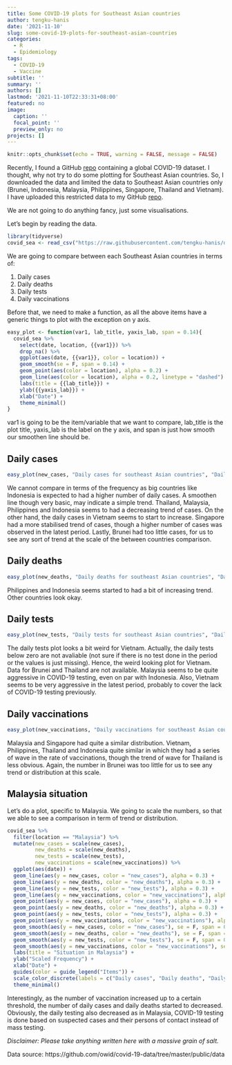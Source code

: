 ```yaml
---
title: Some COVID-19 plots for Southeast Asian countries
author: tengku-hanis
date: '2021-11-10'
slug: some-covid-19-plots-for-southeast-asian-countries
categories:
  - R
  - Epidemiology
tags:
  - COVID-19
  - Vaccine
subtitle: ''
summary: ''
authors: []
lastmod: '2021-11-10T22:33:31+08:00'
featured: no
image:
  caption: ''
  focal_point: ''
  preview_only: no
projects: []
---
```


```r
knitr::opts_chunk$set(echo = TRUE, warning = FALSE, message = FALSE)
```

Recently, I found a GitHub [repo](https://github.com/owid/covid-19-data/tree/master/public/data) containing a global COVID-19 dataset. I thought, why not try to do some plotting for Southeast Asian countries. So, I downloaded the data and limited the data to Southeast Asian countries only (Brunei, Indonesia, Malaysia, Philippines, Singapore, Thailand and Vietnam). I have uploaded this restricted data to my GitHub [repo](https://github.com/tengku-hanis/data-owid-covid).

We are not going to do anything fancy, just some visualisations.

Let's begin by reading the data.
```r
library(tidyverse)
covid_sea <- read_csv("https://raw.githubusercontent.com/tengku-hanis/data-owid-covid/main/covid_sea.csv")
```

We are going to compare between each Southeast Asian countries in terms of:

1. Daily cases
2. Daily deaths
3. Daily tests
4. Daily vaccinations

Before that, we need to make a function, as all the above items have a generic things to plot with the exception on y axis. 
```r
easy_plot <- function(var1, lab_title, yaxis_lab, span = 0.14){
  covid_sea %>% 
    select(date, location, {{var1}}) %>% 
    drop_na() %>% 
    ggplot(aes(date, {{var1}}, color = location)) +
    geom_smooth(se = F, span = 0.14) +
    geom_point(aes(color = location), alpha = 0.2) +
    geom_line(aes(color = location), alpha = 0.2, linetype = "dashed") +
    labs(title = {{lab_title}}) +
    ylab({{yaxis_lab}}) +
    xlab("Date") +
    theme_minimal() 
}
```

var1 is going to be the item/variable that we want to compare, lab_title is the plot title, yaxis_lab is the label on the y axis, and span is just how smooth our smoothen line should be.

## Daily cases

```r
easy_plot(new_cases, "Daily cases for southeast Asian countries", "Daily cases", span = 0.8)
```

We cannot compare in terms of the frequency as big countries like Indonesia is expected to had a higher number of daily cases. A smoothen line though very basic, may indicate a simple trend. Thailand, Malaysia, Philippines and Indonesia seems to had a decreasing trend of cases. On the other hand, the daily cases in Vietnam seems to start to increase. Singapore had a more stabilised trend of cases, though a higher number of cases was observed in the latest period. Lastly, Brunei had too little cases, for us to see any sort of trend at the scale of the between countries comparison.

## Daily deaths

```r
easy_plot(new_deaths, "Daily deaths for southeast Asian countries", "Daily deaths", span = 0.8)
```

Philippines and Indonesia seems started to had a bit of increasing trend. Other countries look okay.

## Daily tests

```r
easy_plot(new_tests, "Daily tests for southeast Asian countries", "Daily tests", span = 0.2)
```

The daily tests plot looks a bit weird for Vietnam. Actually, the daily tests below zero are not avaliable (not sure if there is no test done in the period or the values is just missing). Hence, the weird looking plot for Vietnam. Data for Brunei and Thailand are not available. Malaysia seems to be quite aggressive in COVID-19 testing, even on par with Indonesia. Also, Vietnam seems to be very aggressive in the latest period, probably to cover the lack of COVID-19 testing previously.

## Daily vaccinations

```r
easy_plot(new_vaccinations, "Daily vaccinations for southeast Asian countries", "Daily vaccinations", span = 0.9)
```

Malaysia and Singapore had quite a similar distribution. Vietnam, Philippines, Thailand and Indonesia quite similar in which they had a series of wave in the rate of vaccinations, though the trend of wave for Thailand is less obvious. Again, the number in Brunei was too little for us to see any trend or distribution at this scale.

## Malaysia situation

Let's do a plot, specific to Malaysia. We going to scale the numbers, so that we able to see a comparison in term of trend or distribution.
```r
covid_sea %>% 
  filter(location == "Malaysia") %>% 
  mutate(new_cases = scale(new_cases), 
         new_deaths = scale(new_deaths), 
         new_tests = scale(new_tests), 
         new_vaccinations = scale(new_vaccinations)) %>% 
  ggplot(aes(date)) +
  geom_line(aes(y = new_cases, color = "new_cases"), alpha = 0.3) +
  geom_line(aes(y = new_deaths, color = "new_deaths"), alpha = 0.3) +
  geom_line(aes(y = new_tests, color = "new_tests"), alpha = 0.3) +
  geom_line(aes(y = new_vaccinations, color = "new_vaccinations"), alpha = 0.3) +
  geom_point(aes(y = new_cases, color = "new_cases"), alpha = 0.3) +
  geom_point(aes(y = new_deaths, color = "new_deaths"), alpha = 0.3) +
  geom_point(aes(y = new_tests, color = "new_tests"), alpha = 0.3) +
  geom_point(aes(y = new_vaccinations, color = "new_vaccinations"), alpha = 0.3) +
  geom_smooth(aes(y = new_cases, color = "new_cases"), se = F, span = 0.3) +
  geom_smooth(aes(y = new_deaths, color = "new_deaths"), se = F, span = 0.3) +
  geom_smooth(aes(y = new_tests, color = "new_tests"), se = F, span = 0.3) +
  geom_smooth(aes(y = new_vaccinations, color = "new_vaccinations"), se = F, span = 0.6) +
  labs(title = "Situation in Malaysia") +
  ylab("Scaled Frequency") +
  xlab("Date") +
  guides(color = guide_legend("Items")) +
  scale_color_discrete(labels = c("Daily cases", "Daily deaths", "Daily tests", "Daily vaccinations")) +
  theme_minimal()
```

Interestingly, as the number of vaccination increased up to a certain threshold, the number of  daily cases and daily deaths started to decreased. Obviously, the daily testing also decreased as in Malaysia, COVID-19 testing is done based on suspected cases and their persons of contact instead of mass testing.

*Disclaimer: Please take anything written here with a massive grain of salt.*

Data source:
https://github.com/owid/covid-19-data/tree/master/public/data
